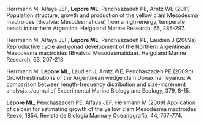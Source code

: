 Herrmann M, Alfaya JEF, __Lepore ML__, Penchaszadeh PE, Arntz WE (2011) Population structure, growth and production of the yellow clam Mesodesma mactroides (Bivalvia: Mesodesmatidae) from a high-energy, temperate beach in northern Argentina. Helgoland Marine Research, 65, 285-297.

Herrmann M, Alfaya JEF, __Lepore ML__, Penchaszadeh PE, Laudien J (2009a) Reproductive cycle and gonad development of the Northern Argentinean Mesodesma mactroides (Bivalvia: Mesodesmatidae). Helgoland Marine Research, 63, 207-218.

Herrmann M, __Lepore ML__, Laudien J, Arntz WE, Penchaszadeh PE (2009b) Growth estimations of the Argentinean wedge clam Donax hanleyanus: A comparison between length-frequency distribution and size-increment analysis. Journal of Experimental Marine Biology and Ecology, 379, 8-15.

__Lepore ML__, Penchaszadeh PE, Alfaya JEF, Herrmann M (2009) Application of calcein for estimating growth of the yellow clam Mesodesma mactroides Reeve, 1854. Revista de Biología Marina y Oceanografía, 44, 767-774.
